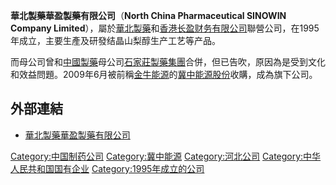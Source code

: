 '''華北製藥華盈製藥有限公司'''（'''North China Pharmaceutical SINOWIN Company Limited'''），屬於[[華北製藥|華北製藥]]和[[香港长盈财务有限公司|香港长盈财务有限公司]]聯營公司，在1995年成立，主要生產及研發结晶山梨醇生产工艺等产品。

而母公司曾和[[中國製藥|中國製藥]]母公司[[石家莊製藥集團|石家莊製藥集團]]合併，但已告吹，原因為是受到文化和效益問題。2009年6月被前稱[[金牛能源|金牛能源]]的[[冀中能源股份|冀中能源股份]]收購，成為旗下公司。  

==外部連結==
*[https://web.archive.org/web/20121014060847/http://www.ncpc.com.cn/ 華北製藥華盈製藥有限公司]

[[Category:中国制药公司|Category:中国制药公司]]
[[Category:冀中能源|Category:冀中能源]]
[[Category:河北公司|Category:河北公司]]
[[Category:中华人民共和国国有企业|Category:中华人民共和国国有企业]]
[[Category:1995年成立的公司|Category:1995年成立的公司]]